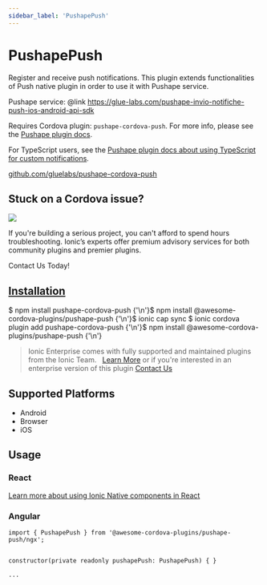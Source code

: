 ```yaml
---
sidebar_label: 'PushapePush'
---
```



# PushapePush

Register and receive push notifications.
This plugin extends functionalities of Push native plugin in order to use it with Pushape service.

Pushape service: @link https://glue-labs.com/pushape-invio-notifiche-push-ios-android-api-sdk

Requires Cordova plugin: `pushape-cordova-push`. For more info, please see the [Pushape plugin docs](https://github.com/gluelabs/pushape-cordova-push).

For TypeScript users, see the [Pushape plugin docs about using TypeScript for custom notifications](https://github.com/gluelabs/pushape-cordova-push/blob/master/docs/PUSHAPE_TYPESCRIPT.md).

<p>
  <a href="https://github.com/gluelabs/pushape-cordova-push" target="_blank" rel="noopener" className="git-link">github.com/gluelabs/pushape-cordova-push</a>
</p>

<h2>Stuck on a Cordova issue?</h2>
<DocsCard
  className="cordova-ee-card"
  header="Don't waste precious time on plugin issues."
  href="https://ionicframework.com/sales?product_of_interest=Ionic%20Native"
>
  <div>
    <img src="/docs/icons/native-cordova-bot.png" className="cordova-ee-img" />
    <p>If you're building a serious project, you can't afford to spend hours troubleshooting. Ionic’s experts offer premium advisory services for both community plugins and premier plugins.</p>
    <DocsButton className="native-ee-detail">Contact Us Today!</DocsButton>
  </div>
</DocsCard>

<h2 id="installation">
  <a href="#installation">Installation</a>
</h2>
<Tabs
  groupId="runtime"
  defaultValue="Capacitor"
  values={[
    { value: 'Capacitor', label: 'Capacitor' },
    { value: 'Cordova', label: 'Cordova' },
    { value: 'Enterprise', label: 'Enterprise' },
  ]}
>
  <TabItem value="Capacitor">
    <CodeBlock className="language-shell">
      $ npm install pushape-cordova-push {'\n'}$ npm install @awesome-cordova-plugins/pushape-push {'\n'}$ ionic cap
      sync
    </CodeBlock>
  </TabItem>
  <TabItem value="Cordova">
    <CodeBlock className="language-shell">
      $ ionic cordova plugin add pushape-cordova-push {'\n'}$ npm install @awesome-cordova-plugins/pushape-push {'\n'}
    </CodeBlock>
  </TabItem>
  <TabItem value="Enterprise">
    <blockquote>
      Ionic Enterprise comes with fully supported and maintained plugins from the Ionic Team. &nbsp;
      <a className="btn" href="https://ionic.io/docs/premier-plugins">Learn More</a> or if you're interested in an enterprise version of this plugin <a className="btn" href="https://ionicframework.com/sales?product_of_interest=Ionic%20Enterprise%20Engine">Contact Us</a>
    </blockquote>
  </TabItem>
</Tabs>

## Supported Platforms

- Android
- Browser
- iOS

## Usage

### React

[Learn more about using Ionic Native components in React](../native-community.mdx#react)

### Angular

```tsx
import { PushapePush } from '@awesome-cordova-plugins/pushape-push/ngx';


constructor(private readonly pushapePush: PushapePush) { }

...



```
